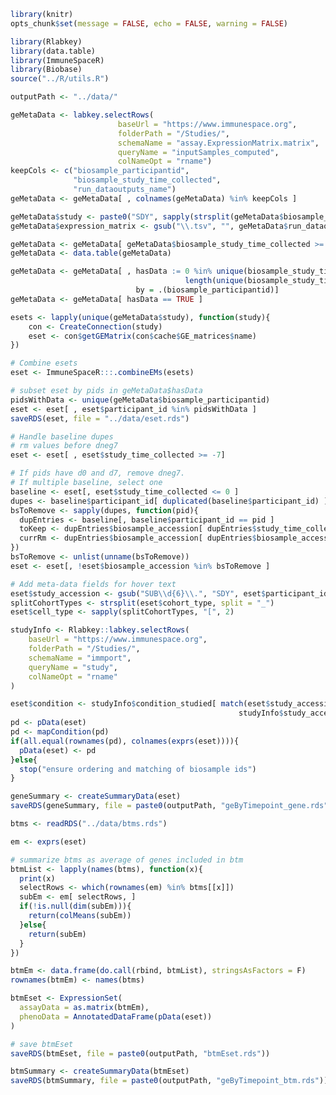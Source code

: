 
```r
library(knitr)
opts_chunk$set(message = FALSE, echo = FALSE, warning = FALSE)
```

```r
library(Rlabkey)
library(data.table)
library(ImmuneSpaceR)
library(Biobase)
source("../R/utils.R")
```

```r
outputPath <- "../data/"
```

```r
geMetaData <- labkey.selectRows(
                        baseUrl = "https://www.immunespace.org",
                        folderPath = "/Studies/",
                        schemaName = "assay.ExpressionMatrix.matrix",
                        queryName = "inputSamples_computed",
                        colNameOpt = "rname")
keepCols <- c("biosample_participantid",
              "biosample_study_time_collected",
              "run_dataoutputs_name")
geMetaData <- geMetaData[ , colnames(geMetaData) %in% keepCols ]

geMetaData$study <- paste0("SDY", sapply(strsplit(geMetaData$biosample_participantid, "\\."), "[", 2))
geMetaData$expression_matrix <- gsub("\\.tsv", "", geMetaData$run_dataoutputs_name)

geMetaData <- geMetaData[ geMetaData$biosample_study_time_collected >= 0, ]
geMetaData <- data.table(geMetaData)

geMetaData <- geMetaData[ , hasData := 0 %in% unique(biosample_study_time_collected) &
                                       length(unique(biosample_study_time_collected)) > 1,
                            by = .(biosample_participantid)]
geMetaData <- geMetaData[ hasData == TRUE ]
```

```r
esets <- lapply(unique(geMetaData$study), function(study){
    con <- CreateConnection(study)
    eset <- con$getGEMatrix(con$cache$GE_matrices$name)
})

# Combine esets
eset <- ImmuneSpaceR:::.combineEMs(esets)

# subset eset by pids in geMetaData$hasData
pidsWithData <- unique(geMetaData$biosample_participantid)
eset <- eset[ , eset$participant_id %in% pidsWithData ]
saveRDS(eset, file = "../data/eset.rds")
```

```r
# Handle baseline dupes
# rm values before dneg7
eset <- eset[ , eset$study_time_collected >= -7]

# If pids have d0 and d7, remove dneg7.
# If multiple baseline, select one
baseline <- eset[, eset$study_time_collected <= 0 ]
dupes <- baseline$participant_id[ duplicated(baseline$participant_id) ]
bsToRemove <- sapply(dupes, function(pid){
  dupEntries <- baseline[, baseline$participant_id == pid ]
  toKeep <- dupEntries$biosample_accession[ dupEntries$study_time_collected == max(dupEntries$study_time_collected)][[1]]
  currRm <- dupEntries$biosample_accession[ dupEntries$biosample_accession != toKeep]
})
bsToRemove <- unlist(unname(bsToRemove))
eset <- eset[, !eset$biosample_accession %in% bsToRemove ]

# Add meta-data fields for hover text
eset$study_accession <- gsub("SUB\\d{6}\\.", "SDY", eset$participant_id)
splitCohortTypes <- strsplit(eset$cohort_type, split = "_")
eset$cell_type <- sapply(splitCohortTypes, "[", 2)

studyInfo <- Rlabkey::labkey.selectRows(
    baseUrl = "https://www.immunespace.org",
    folderPath = "/Studies/",
    schemaName = "immport",
    queryName = "study",
    colNameOpt = "rname"
)

eset$condition <- studyInfo$condition_studied[ match(eset$study_accession,
                                                   studyInfo$study_accession)]
pd <- pData(eset)
pd <- mapCondition(pd)
if(all.equal(rownames(pd), colnames(exprs(eset)))){
  pData(eset) <- pd
}else{
  stop("ensure ordering and matching of biosample ids")
}
```


```r
geneSummary <- createSummaryData(eset)
saveRDS(geneSummary, file = paste0(outputPath, "geByTimepoint_gene.rds"))
```


```r
btms <- readRDS("../data/btms.rds")

em <- exprs(eset)

# summarize btms as average of genes included in btm
btmList <- lapply(names(btms), function(x){
  print(x)
  selectRows <- which(rownames(em) %in% btms[[x]])
  subEm <- em[ selectRows, ]
  if(!is.null(dim(subEm))){
    return(colMeans(subEm))
  }else{
    return(subEm)
  }
})

btmEm <- data.frame(do.call(rbind, btmList), stringsAsFactors = F)
rownames(btmEm) <- names(btms)

btmEset <- ExpressionSet(
  assayData = as.matrix(btmEm),
  phenoData = AnnotatedDataFrame(pData(eset))
)

# save btmEset
saveRDS(btmEset, file = paste0(outputPath, "btmEset.rds"))

btmSummary <- createSummaryData(btmEset)
saveRDS(btmSummary, file = paste0(outputPath, "geByTimepoint_btm.rds"))
```